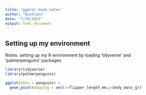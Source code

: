 ```yaml
---
title: "ggplot_hook_notes"
author: "Kushlani"
date: "7/29/2021"
output: html_document
---
```


## Setting up my environment
Notes: setting up my R environment by loading 'tidyverse' and 'palmerpenguins' packages

```r
library(tidyverse)
library(palmerpenguins)
```
```r
ggplot(data = penguins) +
  geom_point(mapping = aes(x=flipper_length_mm,y=body_mass_g))
```

